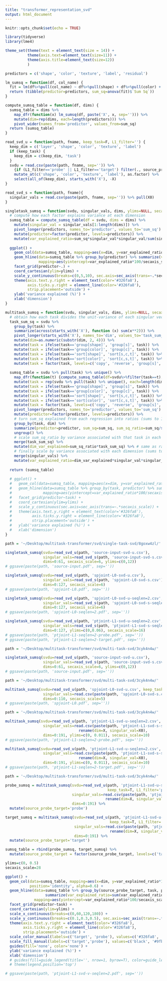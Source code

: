 ```yaml
---
title: "transformer_representation_svd"
output: html_document
---
```


```r
knitr::opts_chunk$set(echo = TRUE)
```

```r
library(tidyverse)
library(lme4)

theme_set(theme(text = element_text(size = 14)) +
          theme(axis.text=element_text(size=11)) +
          theme(axis.title=element_text(size=12))
          )

predictors = c('shape', 'color', 'texture', 'label', 'residual')

lm_sumsq = function(df, col_name) {
  fit = lm(df%>%pull(col_name) ~ df%>%pull(shape) + df%>%pull(color) + df%>%pull(texture) + df%>%pull(label))
  return (tibble(predictor=predictors, sum_sq=anova(fit)$`Sum Sq`))
}

compute_sumsq_table = function(df, dims) {
  sumsq_table = dims %>%
    map_dfr(function(x) lm_sumsq(df, paste('X', x, sep=''))) %>%
    mutate(dim=rep(dims, each=length(predictors))) %>%
    pivot_wider(names_from='predictor', values_from=sum_sq)
  return (sumsq_table)
}

read_svd_u = function(path, fname, keep_task=F, L1_filter='') {
  keep_dim = c('layer', 'shape', 'color', 'texture', 'label')
  if (keep_task) {
    keep_dim = c(keep_dim, 'task')
  }
  svdu = read.csv(paste(path, fname, sep='')) %>%
    {if (L1_filter=='probe' || L1_filter=='target') filter(., source_probe_target==L1_filter) else .} %>%
    mutate_at(c('shape', 'color', 'texture', 'label'), as.factor) %>%
    select(all_of(keep_dim), starts_with('X'), -X)
}

read_svd_s = function(path, fname){
  singular_vals = read.csv(paste(path, fname, sep='')) %>% pull(X0)
}

singletask_sumsq = function(svdu, singular_vals, dims, ylims=NULL, secaxis_scale=1) {
  # compute how each factor explains variance at each dimension
  sumsq_table = compute_sumsq_table(df = svdu, dims = dims) %>%
    mutate(singular_val = singular_vals[1:length(dims)]) %>%
    pivot_longer(predictors, names_to='predictor', values_to='sum_sq') %>%
    mutate(predictor=factor(predictor, levels=predictors)) %>%
    mutate(var_explained_ratio=sum_sq*singular_val*singular_val/sum(singular_vals**2))
  
  ggplot() +
    geom_col(data=sumsq_table, mapping=aes(x=dim, y=var_explained_ratio*100)) +
    geom_hline(data=sumsq_table %>% group_by(predictor) %>% summarize(var_explained_ratio=sum(var_explained_ratio)),
               mapping=aes(yintercept=var_explained_ratio*100/secaxis_scale), color='#326fa8') +
    facet_grid(predictor~.) +
    coord_cartesian(ylim=ylims) +
    scale_y_continuous(breaks=c(0,5,10), sec.axis=sec_axis(trans=~.*secaxis_scale)) +
    theme(axis.text.y.right = element_text(color='#326fa8'),
          axis.ticks.y.right = element_line(color='#326fa8'),
          strip.placement='outside') +
    ylab('variance explained (%)') +
    xlab('dimension')
}

multitask_sumsq = function(svdu, singular_vals, dims, ylims=NULL, secaxis_scale=1) {
  # obtain how each task divides the unit-variance of each singular vector
  task_sum_sq = svdu %>% 
    group_by(task) %>% 
    summarize(across(starts_with('X'), function (x) sum(x**2))) %>% 
    pivot_longer(starts_with('X'), names_to='dim', values_to='task_sum_sq') %>% 
    mutate(dim=as.numeric(substr(dim, 2, 4))) %>%
    mutate(task = ifelse(task=='group[shape]', 'group[s]', task)) %>%
    mutate(task = ifelse(task=='group[color]', 'group[c]', task)) %>%
    mutate(task = ifelse(task=='sort[shape]', 'sort[s,c,t]', task)) %>%
    mutate(task = ifelse(task=='sort[color]', 'sort[c,s,t]', task)) %>%
    mutate(task = factor(task, levels=c('copy', 'reverse', 'group[s]', 'group[c]', 'sort[s,c,t]', 'sort[c,s,t]')))
  
  sumsq_table = svdu %>% pull(task) %>% unique() %>%
    map_dfr(function(t) {compute_sumsq_table(df=svdu%>%filter(task==t), dims=dims)}) %>%
    mutate(task = rep(svdu %>% pull(task) %>% unique(), each=length(dims))) %>%
    mutate(task = ifelse(task=='group[shape]', 'group[s]', task)) %>%
    mutate(task = ifelse(task=='group[color]', 'group[c]', task)) %>%
    mutate(task = ifelse(task=='sort[shape]', 'sort[s,c,t]', task)) %>%
    mutate(task = ifelse(task=='sort[color]', 'sort[c,s,t]', task)) %>%
    mutate(task = factor(task, levels=c('copy', 'reverse', 'group[s]', 'group[c]', 'sort[s,c,t]', 'sort[c,s,t]'))) %>%
    pivot_longer(predictors, names_to='predictor', values_to='sum_sq') %>%
    mutate(predictor=factor(predictor, levels=predictors)) %>%
    # turn sum_sq explained from each regression into ratios (sums to 1 in each task x dim)
    group_by(task, dim) %>%
    summarize(predictor=predictor, sum_sq=sum_sq, sum_sq_ratio=sum_sq/sum(sum_sq)) %>%
    ungroup() %>%
    # scale sum_sq_ratio by variance associated with that task in each dimension (sums to 1 in each dim)
    merge(task_sum_sq) %>%
    mutate(dim_var_explained=sum_sq_ratio*task_sum_sq) %>% # same as ratio as the total variance in each dim is 1
    # finally scale by variance associated with each dimension (sums to 1 across all dims)
    merge(singular_vals) %>%
    mutate(var_explained_ratio=dim_var_explained*singular_val*singular_val/sum(singular_vals$singular_val**2))
  
  return (sumsq_table)
  
  # ggplot() +
  #   geom_col(data=sumsq_table, mapping=aes(x=dim, y=var_explained_ratio*100)) +
  #   geom_hline(data=sumsq_table %>% group_by(task, predictor) %>% summarize(var_explained_ratio=sum(var_explained_ratio)),
  #              mapping=aes(yintercept=var_explained_ratio*100/secaxis_scale), color='#326fa8') +
  #   facet_grid(predictor~task) +
  #   coord_cartesian(ylim=ylims) +
  #   scale_y_continuous(sec.axis=sec_axis(trans=~.*secaxis_scale)) +
  #   theme(axis.text.y.right = element_text(color='#326fa8'),
  #         axis.ticks.y.right = element_line(color='#326fa8'),
  #         strip.placement='outside') +
  #   ylab('variance explained (%)') +
  #   xlab('dimension')
}
```

```r

path = '~/Desktop/multitask-transformer/svd/single-task-svd/8goxw4zl/'

singletask_sumsq(svdu=read_svd_u(path, 'source-input-svd-u.csv'),
                 singular_vals=read_svd_s(path, 'source-input-svd-s.csv'),
                 dims=0:61, secaxis_scale=6, ylims=c(0,12))
# ggsave(paste(path, 'source-input.pdf', sep=''))

singletask_sumsq(svdu=read_svd_u(path, 'spjoint-L0-svd-u.csv'),
                 singular_vals=read_svd_s(path, 'spjoint-L0-svd-s.csv'),
                 dims=0:127, secaxis_scale=6)
# ggsave(paste(path, 'spjoint-L0.pdf', sep=''))

singletask_sumsq(svdu=read_svd_u(path, 'spjoint-L0-svd-u-seqlen=2.csv', L1_filter='probe'),
                 singular_vals=read_svd_s(path, 'spjoint-L0-svd-s-seqlen=2.csv'),
                 dims=0:127, secaxis_scale=6)
# ggsave(paste(path, 'spjoint-L0-seqlen=2.pdf', sep=''))

singletask_sumsq(svdu=read_svd_u(path, 'ptjoint-L1-svd-u-seqlen=2.csv', L1_filter='target'),
                 singular_vals=read_svd_s(path, 'ptjoint-L1-svd-s-seqlen=2.csv'),
                 dims=0:127, ylims=c(0,0.06), secaxis_scale=16)
# ggsave(paste(path, 'ptjoint-L1-seqlen=2-probe.pdf', sep=''))
# ggsave(paste(path, 'ptjoint-L1-seqlen=2-target.pdf', sep=''))
```

```r

path = '~/Desktop/multitask-transformer/svd/multi-task-svd/3cyk4n4w/'

singletask_sumsq(svdu=read_svd_u(path, 'source-input-svd-u.csv'),
                 singular_vals=read_svd_s(path, 'source-input-svd-s.csv'),
                 dims=0:61, secaxis_scale=6, ylims=c(0,12))
# ggsave(paste(path, 'source-input.pdf', sep=''))
```

```r

path = '~/Desktop/multitask-transformer/svd/multi-task-svd/3cyk4n4w/'

multitask_sumsq(svdu=read_svd_u(path, 'spjoint-L0-svd-u.csv', keep_task=T),
                 singular_vals=read.csv(paste(path, 'spjoint-L0-svd-s.csv', sep='')) %>% rename(dim=X, singular_val=X0),
                 dims=0:110, secaxis_scale=5)
# ggsave(paste(path, 'spjoint-L0.pdf', sep=''))
```

```r

path = '~/Desktop/multitask-transformer/svd/multi-task-svd/3cyk4n4w/'

multitask_sumsq(svdu=read_svd_u(path, 'ptjoint-L1-svd-u-seqlen=2.csv', keep_task=T, L1_filter='probe'),
                 singular_vals=read.csv(paste(path, 'ptjoint-L1-svd-s-seqlen=2.csv', sep='')) %>% 
                                 rename(dim=X, singular_val=X0),
                 dims=0:191, ylims=c(0, 0.011), secaxis_scale=10)
# ggsave(paste(path, 'ptjoint-L1-seqlen=2-probe.pdf', sep=''))

multitask_sumsq(svdu=read_svd_u(path, 'ptjoint-L1-svd-u-seqlen=2.csv', keep_task=T, L1_filter='target'),
                 singular_vals=read.csv(paste(path, 'ptjoint-L1-svd-s-seqlen=2.csv', sep='')) %>% 
                                 rename(dim=X, singular_val=X0),
                 dims=0:191, ylims=c(0, 0.011), secaxis_scale=10)
# ggsave(paste(path, 'ptjoint-L1-seqlen=2-target.pdf', sep=''))

```


```r

path = '~/Desktop/multitask-transformer/svd/multi-task-svd/3cyk4n4w/'

probe_sumsq = multitask_sumsq(svdu=read_svd_u(path, 'ptjoint-L1-svd-u-seqlen=2.csv', 
                                              keep_task=T, L1_filter='probe'),
                              singular_vals=read.csv(paste(path, 'ptjoint-L1-svd-s-seqlen=2.csv', sep='')) %>% 
                                             rename(dim=X, singular_val=X0),
                              dims=0:191) %>%
  mutate(source_probe_target='probe')

target_sumsq = multitask_sumsq(svdu=read_svd_u(path, 'ptjoint-L1-svd-u-seqlen=2.csv', 
                                               keep_task=T, L1_filter='target'),
                               singular_vals=read.csv(paste(path, 'ptjoint-L1-svd-s-seqlen=2.csv', sep='')) %>% 
                                               rename(dim=X, singular_val=X0),
                               dims=0:191) %>%
  mutate(source_probe_target='target')

sumsq_table = rbind(probe_sumsq, target_sumsq) %>%
  mutate(source_probe_target = factor(source_probe_target, levels=c('target', 'probe')))

ylims=c(0, 0.5)
secaxis_scale=28

ggplot() +
  geom_col(data=sumsq_table, mapping=aes(x=dim, y=var_explained_ratio*100, fill=source_probe_target),
           position='identity', alpha=0.6) +
  geom_hline(data=sumsq_table %>% group_by(source_probe_target, task, predictor) %>% 
                  summarize(var_explained_ratio=sum(var_explained_ratio)),
             mapping=aes(yintercept=var_explained_ratio*100/secaxis_scale, color=source_probe_target)) +
  facet_grid(predictor~task) +
  coord_cartesian(ylim=ylims) +
  scale_x_continuous(breaks=c(0,60,120,180)) +
  scale_y_continuous(breaks=c(0.1,0.3,0.5), sec.axis=sec_axis(trans=~.*secaxis_scale)) +
  theme(axis.text.y.right = element_text(color='#326fa8'),
        axis.ticks.y.right = element_line(color='#326fa8'),
        strip.placement='outside') + 
  scale_color_manual(labels=c('target', 'probe'), values=c('#326fa8', '#9fb9d1')) +
  scale_fill_manual(labels=c('target','probe'), values=c('black', '#9fb9d1')) +
  guides(fill='none', color='none') +
  ylab('variance explained (%)') +
  xlab('dimension')
  # guides(fill=guide_legend(title='', nrow=1, byrow=T), color=guide_legend(title='')) +
  # theme(legend.position='top')

# ggsave(paste(path, 'ptjoint-L1-svd-v-seqlen=2.pdf', sep=''))
```
